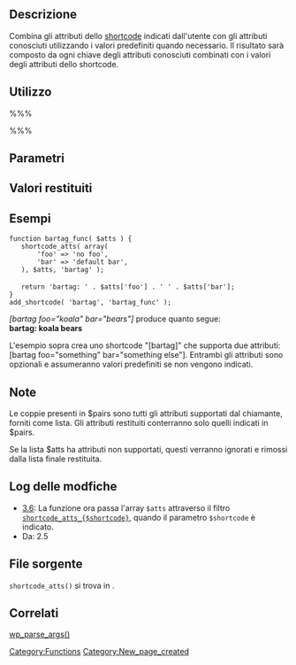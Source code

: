 {{Languages|
{{en|Function Reference/shortcode atts}}
{{it|Riferimento funzioni/shortcode atts}}
{{ja|Function Reference/shortcode atts}}
}}
== Descrizione ==

Combina gli attributi dello [[it:API degli Shortcode|shortcode]] indicati dall'utente con gli attributi conosciuti utilizzando i valori predefiniti quando necessario. Il risultato sarà composto da ogni chiave degli attributi conosciuti combinati con i valori degli attributi dello shortcode.

== Utilizzo ==

%%%<?php shortcode_atts( $pairs , $atts, $shortcode ); ?>%%%

== Parametri ==

{{it:Parameter|$pairs|array|Lista con tutti gli attributi supportati e i loro valori predefiniti}}
{{it:Parameter|$atts|array|Attributi definiti dall'utente nel tag dello shortcode}}
{{it:Parameter|$shortcode|string|Nome dello shortcode da usare nel filtro shortcode_atts_{$shortcode} - Anche se questo parametro è opzionale, è meglio indicarlo, altrimenti sarà impossibile per i plugin fare riferimento a questo shortcode per la pre-elaborazione.|opzionale}}

== Valori restituiti ==

{{it:Return||array|Lista di attributi combinata e filtrata.}}

== Esempi ==
 function bartag_func( $atts ) {
 	shortcode_atts( array(
 		'foo' => 'no foo',
 		'bar' => 'default bar',
 	), $atts, 'bartag' );
 
 	return 'bartag: ' . $atts['foo'] . ' ' . $atts['bar'];
 }
 add_shortcode( 'bartag', 'bartag_func' );

<i>[bartag foo="koala" bar="bears"]</i> produce quanto segue: <br />
<b>bartag: koala bears</b>

L'esempio sopra crea uno shortcode "[bartag]" che supporta due attributi: [bartag foo="something" bar="something else"]. Entrambi gli attributi sono opzionali e assumeranno valori predefiniti se non vengono indicati.

== Note ==

Le coppie presenti in $pairs sono tutti gli attributi supportati dal chiamante, forniti come lista. Gli attributi restituiti conterranno solo quelli indicati in $pairs.

Se la lista $atts ha attributi non supportati, questi verranno ignorati e rimossi dalla lista finale restituita.

== Log delle modfiche ==

* [[Version_3.6|3.6]]: La funzione ora passa l'array <tt>$atts</tt> attraverso il filtro <tt>[[Plugin_API/Filter_Reference/shortcode_atts_(shortcode)|shortcode_atts_{$shortcode}]]</tt>, quando il parametro <tt>$shortcode</tt> è indicato.
* Da: 2.5

== File sorgente ==

<tt>shortcode_atts()</tt> si trova in {{Trac|wp-includes/shortcodes.php}}.

== Correlati ==

[[it:Riferimento funzioni/wp_parse_args|wp_parse_args()]]

{{it:Shortcode Tags}}

{{it:Tag Footer}}

[[Category:Functions]]
[[Category:New_page_created]]